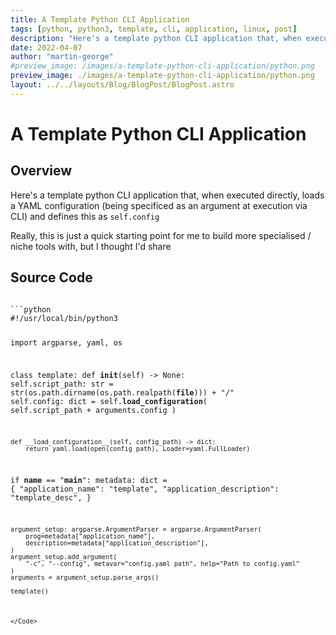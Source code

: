 ```yaml
---
title: A Template Python CLI Application
tags: [python, python3, template, cli, application, linux, post]
description: "Here's a template python CLI application that, when executed directly, loads a YAML configuration (being specificed as an argument at execution via CLI) and defines this as `self.config`. that I use to as a quick starting point to build more specialised / niche tools with"
date: 2022-04-07
author: "martin-george"
#preview_image: /images/a-template-python-cli-application/python.png
preview_image: ./images/a-template-python-cli-application/python.png
layout: ../../layouts/Blog/BlogPost/BlogPost.astro
---
```


# A Template Python CLI Application

## Overview

Here's a template python CLI application that, when executed directly, loads a YAML configuration (being specificed as an argument at execution via CLI) and defines this as `self.config`

Really, this is just a quick starting point for me to build more specialised / niche tools with, but I thought I'd share

## Source Code


<Code title="templateCliApplication.py">
```python
#!/usr/local/bin/python3

import argparse, yaml, os


class template:
    def __init__(self) -> None:
        self.script_path: str = str(os.path.dirname(os.path.realpath(__file__))) + "/"
        self.config: dict = self.__load_configuration__(
            self.script_path + arguments.config
        )

    def __load_configuration__(self, config_path) -> dict:
        return yaml.load(open(config_path), Loader=yaml.FullLoader)


if __name__ == "__main__":
    metadata: dict = {
        "application_name": "template",
        "application_description": "template_desc",
    }

    argument_setup: argparse.ArgumentParser = argparse.ArgumentParser(
        prog=metadata["application_name"],
        description=metadata["application_description"],
    )
    argument_setup.add_argument(
        "-c", "--config", metavar="config.yaml path", help="Path to config.yaml"
    )
    arguments = argument_setup.parse_args()

    template()
```
</Code>
